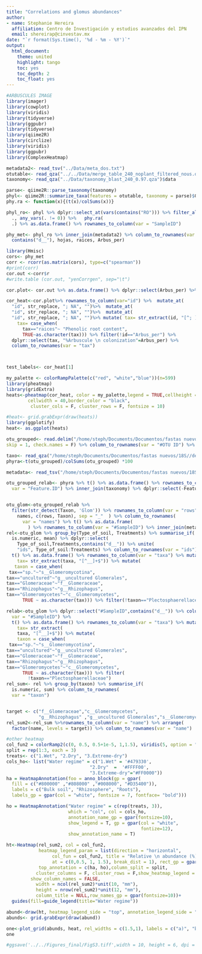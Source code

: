 ```yaml
---
title: "Correlations and glomus abundances"
author: 
- name: Stephanie Hereira
  affiliation: Centro de Investigación y estudios avanzados del IPN
  email: shereirap@cinvestav.mx
date: "`r format(Sys.time(), '%d - %m - %Y')`"
output:
  html_document:
    theme: united
    highlight: tango
    toc: yes
    toc_depth: 2
    toc_float: yes
---
```


```r
#ARBUSCULES IMAGE
library(imager)
library(cowplot)
library(viridis)
library(tidyverse)
library(ggpubr)
library(tidyverse)
library(qiime2R)
library(circlize)
library(viridis)
library(ggpubr)
library(ComplexHeatmap)
```

```r
metadata2<- read_tsv("../Data/meta_dos.txt")
otutable<- read_qza("../../Data/merge_table_240_noplant_filtered_nous.qza")$data
taxonomy<- read_qza("../Data/taxonomy_blast_240_0.97.qza")$data

parse<- qiime2R::parse_taxonomy(taxonomy)
phyl<- qiime2R::summarize_taxa(features = otutable, taxonomy = parse)$Genus
phy.ra <- function(x){(t(x)/colSums(x))}

phyl_ro<- phyl %>% dplyr::select_at(vars(contains("RO"))) %>% filter_all(
  ., any_vars(. != 0)) %>%   phy.ra(
  .) %>% as.data.frame() %>% rownames_to_column(var = "SampleID")

phy_met<- phyl_ro %>% inner_join(metadata2) %>% column_to_rownames(var = "SampleID") %>% dplyr::select(
  contains("d__"), hojas, raices, Arbus_per)

library(Hmisc)
cors<- phy_met
corr <- rcorr(as.matrix(cors), type=c("spearman"))
#print(corr)
cor.out <-corr$r
#write.table (cor.out, "yenCorrgen", sep="\t")

cor.plot<- cor.out %>% as.data.frame() %>% dplyr::select(Arbus_per) %>% filter(abs(Arbus_per)>=abs(0.4))

cor_heat<-cor.plot%>% rownames_to_column(var="id") %>%  mutate_at(
  "id", str_replace, "; NA", "")%>%  mutate_at(
  "id", str_replace, "; NA", "")%>%  mutate_at(
  "id", str_replace, "; NA", "")%>% mutate( tax= str_extract(id, "[^; ]+$")) %>% mutate(
    tax= case_when(
      tax=="raices"~ "Phenolic root content",
      TRUE~as.character(tax))) %>% filter(!id=="Arbus_per") %>% 
  dplyr::select(tax, "%Arbuscule \n colonization"=Arbus_per) %>% 
  column_to_rownames(var = "tax")



test_labels<- cor_heat[1]

my_palette <- colorRampPalette(c("red", "white","blue"))(n=599)
library(pheatmap)
library(gridExtra)
heats<-pheatmap(cor_heat, color = my_palette,legend = TRUE,cellheight = 50,
        cellwidth = 40,border_color = "black",
         cluster_cols = F, cluster_rows = F, fontsize = 10)

#heat<- grid.grabExpr(draw(heats))
library(ggplotify)
heat<- as.ggplot(heats)

```


```r
otu_grouped<- read.delim("/home/steph/Documents/Documentos/fastas nuevos/18S/demultiplexed/demux/table_grouped_noplant_filt_nous/table_grouped.tsv",
skip = 1, check.names = F) %>% column_to_rownames(var = "#OTU ID") %>% dplyr::select(-taxonomy)

taxo<- read_qza("/home/steph/Documents/Documentos/fastas nuevos/18S//demultiplexed/demux/seqs_and_taxonomy/taxonomy_blast_240_0.97.qza")$data
phyra<-t(otu_grouped)/colSums(otu_grouped) *100

metadata<- read_tsv("/home/steph/Documents/Documentos/fastas nuevos/18S//MAPPINGS/FINALMAP_GROUPED.txt")

otu_grouped_relab<- phyra %>% t() %>% as.data.frame() %>% rownames_to_column(
  var = "Feature.ID") %>% inner_join(taxonomy) %>% dplyr::select(-Feature.ID, -Consensus)


otu_glom<-otu_grouped_relab %>% 
  filter(str_detect(Taxon, 'Glom')) %>% rownames_to_column(var = "rows") %>% unite(
    names, c(rows, Taxon), sep = "_"  ) %>% column_to_rownames(
      var = "names") %>% t() %>% as.data.frame(
        ) %>% rownames_to_column(var = "#SampleID") %>% inner_join(metadata)
rel<-otu_glom %>% group_by(Type_of_soil, Treatments) %>% summarise_if(
  is.numeric, mean) %>% dplyr::select(
    Type_of_soil,Treatments,contains("d__")) %>% unite(
    "ids", Type_of_soil:Treatments) %>% column_to_rownames(var = "ids") %>% 
  t() %>% as.data.frame() %>% rownames_to_column(var = "taxa") %>% mutate( 
    tax= str_extract(taxa, "[^__]+$")) %>% mutate(
   taxon = case_when(
 tax=="sp."~"s__Glomeromycotina",
tax=="uncultured"~"g__uncultured Glomerales",
tax=="Glomeraceae"~"f__Glomeraceae",
tax=="Rhizophagus"~"g__Rhizophagus",
tax=="Glomeromycetes"~"c__Glomeromycetes",
      TRUE ~ as.character(tax))) %>% filter(!taxon=="Plectosphaerellaceae")

relab<-otu_glom %>% dplyr::select("#SampleID",contains("d__")) %>% column_to_rownames(
  var = "#SampleID") %>% 
  t() %>% as.data.frame() %>% rownames_to_column(var = "taxa") %>% mutate(
    tax= str_extract(
    taxa, "[^__]+$")) %>% mutate(
    taxon = case_when(
 tax=="sp."~"s__Glomeromycotina",
tax=="uncultured"~"g__uncultured Glomerales",
tax=="Glomeraceae"~"f__Glomeraceae",
tax=="Rhizophagus"~"g__Rhizophagus",
tax=="Glomeromycetes"~"c__Glomeromycetes",
      TRUE ~ as.character(tax))) %>% filter(
        !taxon=="Plectosphaerellaceae")
rel_sum<- rel %>% group_by(taxon) %>% summarise_if(
  is.numeric, sum) %>% column_to_rownames(
  var = "taxon") 


target <- c("f__Glomeraceae","c__Glomeromycetes",
            "g__Rhizophagus" ,"g__uncultured Glomerales","s__Glomeromycotina")
rel_sum2<-rel_sum %>%rownames_to_column(var = "name") %>% arrange(
  factor(name, levels = target)) %>% column_to_rownames(var = "name")

#other heatmap
col_fun2 = colorRamp2(c(0, 0.5, 0.5+1e-5, 1,1.5), viridis(5, option = "D", direction = -1))
split = rep(1:3, each = 3)
treats<- c("1.Wet", "2.Dry", "3.Extreme-dry")
cols_ho<- list("Water regime" = c("1.Wet" = '#479330',
                               "2.Dry"  =  '#FFFF00',
                               "3.Extreme-dry"="#FF0000"))
ha = HeatmapAnnotation(foo = anno_block(gp = gpar(
  fill = c("#800000" ,"#808000" ,"#008000", "#D35400")), 
  labels = c("Bulk soil", "Rhizosphere", "Roots"), 
  labels_gp = gpar(col = "white", fontsize = 7, fontface= "bold")))

ho = HeatmapAnnotation("Water regime" = c(rep(treats, 3)),
                       which = "col", col = cols_ho,
                       annotation_name_gp = gpar(fontsize=10),
                       show_legend = T, gp = gpar(col = "white", 
                                                  fontize=12), 
                       show_annotation_name = T)

ht<-Heatmap(rel_sum2, col = col_fun2,
            heatmap_legend_param = list(direction = "horizontal",
                 col_fun = col_fun2, title = "Relative \n abundance (%)",
                 at = c(0,0.5, 1, 1.5), break_dist = 1), rect_gp = gpar(col = "white", lwd = 1), 
            top_annotation = c(ha, ho),column_split = split,
           cluster_columns = F, cluster_rows = F,show_heatmap_legend = TRUE, 
         show_column_names = FALSE,
           width = ncol(rel_sum2)*unit(10, "mm"), 
           height = nrow(rel_sum2)*unit(12, "mm"),
           column_title = NULL,row_names_gp = gpar(fontsize=10))+ 
  guides(fill=guide_legend(title="Water regime"))

abund<-draw(ht, heatmap_legend_side = "top", annotation_legend_side = "top")
abunds<- grid.grabExpr(draw(abund))

```

```r

one<-plot_grid(abunds, heat, rel_widths = c(1.5,1), labels = c("a)", "b)"), label_size = 20)
one
```

```r
#ggsave('../../Figures_final/FigS3.tiff',width = 10, height = 6, dpi = 300, plot =one)

```

